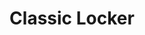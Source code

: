 ---
title: "Classic Locker"
meta_title: "Classic Locker craft"
description: "Craft de Classic Locker"
rank: "a"
draft: false
name: "Classic Locker"
recipe_img: "https://wiki.pokexgames.com/images/9/92/Classic-locker.png"
level: 90
craft_time: 172800
result: 1
value_npc: 1
ingredients:
  - name: "Locker"
    quantity: 1
    item_img: "https://wiki.pokexgames.com/images/thumb/1/19/Locker.png/40px-Locker.png"
    value_npc: 1
  - name: "Electronic Scraps"
    quantity: 250
    item_img: "https://wiki.pokexgames.com/images/c/cb/Electronic_Scraps.png"
    value_npc: 1
  - name: "Gear"
    quantity: 10
    item_img: "https://wiki.pokexgames.com/images/0/06/Gear.png"
    value_npc: 1
  - name: "Classic Furniture"
    quantity: 1
    item_img: "https://wiki.pokexgames.com/images/thumb/7/72/Classic_Furniture.png/40px-Classic_Furniture.png"
    value_npc: 1
  - name: "Classic Dresser"
    quantity: 1
    item_img: "https://wiki.pokexgames.com/images/thumb/3/38/Classic_Dresser.png/40px-Classic_Dresser.png"
    value_npc: 1
  - name: "Classic Bookcase"
    quantity: 1
    item_img: "https://wiki.pokexgames.com/images/thumb/4/4a/Classic_Bookcase.png/40px-Classic_Bookcase.png"
    value_npc: 1
  - name: "Nu Ball"
    quantity: 200
    item_img: "https://wiki.pokexgames.com/images/9/9c/Nu_Ball.png"
    value_npc: 1
  - name: "Sand Tail"
    quantity: 250
    item_img: "https://wiki.pokexgames.com/images/3/3e/Sand_Tail.png"
    value_npc: 1
  - name: "Ancient Stone"
    quantity: 1
    item_img: "https://wiki.pokexgames.com/images/3/32/Ancient-stone.gif"
    value_npc: 1
  - name: "Platinum Bar"
    quantity: 24
    item_img: "https://wiki.pokexgames.com/images/d/d2/Platinum_Bar.png"
    value_npc: 1
---
